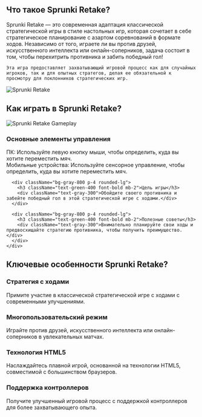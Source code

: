 ## Что такое Sprunki Retake?

<div className="flex flex-col md:flex-row items-center gap-8">
  <div className="w-full md:w-1/2 text-xl">
    Sprunki Retake — это современная адаптация классической стратегической игры в стиле настольных игр, которая сочетает в себе стратегическое планирование с азартом соревнований в формате ходов. Независимо от того, играете ли вы против друзей, искусственного интеллекта или онлайн-соперников, задача состоит в том, чтобы перехитрить противника и забить победный гол!

    Эта игра предоставляет захватывающий игровой процесс как для случайных игроков, так и для опытных стратегов, делая ее обязательной к просмотру для поклонников стратегических игр.
  </div>
  <div className="w-full md:w-1/2 flex justify-center items-center">
    <img 
      src="https://sprunkiretake.fun/game_screenshot.webp" 
      alt="Sprunki Retake" 
      className="w-4/5 h-auto"
    />
  </div>
</div>

## Как играть в Sprunki Retake?

<div className="flex flex-col md:flex-row items-center gap-8">
  <div className="w-full md:w-1/2">
    <img 
      src="https://sprunkiretake.fun/game_screenshot.webp" 
      alt="Sprunki Retake Gameplay" 
      className="w-4/5 h-auto mx-auto"
    />
  </div>
  <div className="w-full md:w-1/2">
    <div className="grid grid-cols-1 gap-4 mt-0">
      <div className="bg-gray-800 p-4 rounded-lg">
        <h3 className="text-green-400 font-bold mb-2">Основные элементы управления</h3>
        <div className="text-gray-300">
          ПК: Используйте левую кнопку мыши, чтобы определить, куда вы хотите переместить мяч.<br/>
          Мобильные устройства: Используйте сенсорное управление, чтобы определить, куда вы хотите переместить мяч.
        </div>
      </div>

      <div className="bg-gray-800 p-4 rounded-lg">
        <h3 className="text-green-400 font-bold mb-2">Цель игры</h3>
        <div className="text-gray-300">Обойдите своего противника и забейте победный гол в этой стратегической игре с ходами.</div>
      </div>

      <div className="bg-gray-800 p-4 rounded-lg">
        <h3 className="text-green-400 font-bold mb-2">Полезные советы</h3>
        <div className="text-gray-300">Внимательно планируйте свои ходы и предвосхищайте стратегию противника, чтобы получить преимущество.</div>
      </div>
    </div>
  </div>
</div>

## Ключевые особенности Sprunki Retake?

<div className="grid grid-cols-1 md:grid-cols-2 gap-4">
  <div className="bg-gray-800 p-4 rounded-lg">
    <h3 className="text-green-400 font-bold mb-2">Стратегия с ходами</h3>
    <div className="text-gray-300">Примите участие в классической стратегической игре с ходами с современными улучшениями.</div>
  </div>

  <div className="bg-gray-800 p-4 rounded-lg">
    <h3 className="text-green-400 font-bold mb-2">Многопользовательский режим</h3>
    <div className="text-gray-300">Играйте против друзей, искусственного интеллекта или онлайн-соперников в увлекательных матчах.</div>
  </div>

  <div className="bg-gray-800 p-4 rounded-lg">
    <h3 className="text-green-400 font-bold mb-2">Технология HTML5</h3>
    <div className="text-gray-300">Наслаждайтесь плавной игрой, основанной на технологии HTML5, совместимой с большинством браузеров.</div>
  </div>

  <div className="bg-gray-800 p-4 rounded-lg">
    <h3 className="text-green-400 font-bold mb-2">Поддержка контроллеров</h3>
    <div className="text-gray-300">Получите улучшенный игровой процесс с поддержкой контроллеров для более захватывающего опыта.</div>
  </div>
</div>